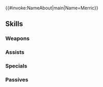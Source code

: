 {{#invoke:NameAbout|main|Name=Merric}}{{HeroPage Tabs}}
{{Hero Infobox
|Name=Merric
|Title=Wind Mage
|WeaponType=Green Tome
|Origin=Fire Emblem: Mystery of the Emblem
|Gender=Male
|MoveType=Infantry
|actorEN=Yuri Lowenthal
|actorJP=保志総一朗
|artist=水野加奈
|resplendentArtist=ネコモチ
|resplendentArtist-extra=Exys Inc.
|releaseDate=February 2, 2017
|poolDate=February 2, 2017
|randomStartTime=2017-02-02T07:00:00Z
|poolRarities=3,4
|TagID=マリク
|InternalID=82
|Properties=demoted_240,resplendent,nidavellir
|cv1=1
|cv2=500100
|description=Wind mage who studied in Khadein, known for its magical school. Marth's childhood friend. Appears in Fire Emblem: Mystery of the Emblem.
|GrowthModifier=None
|resplendentStartTime=2021-07-10T07:00:00Z
|resplendentEndTime=2021-07-25T06:59:59Z
}}
{{Stats Page
|Lv1HP=19|Lv1ATK=7|Lv1SPD=8|Lv1DEF=6|Lv1RES=4
|GRHP=55|GRATK=45|GRSPD=55|GRDEF=50|GRRES=35
}}
==Skills==
===Weapons===
{{Weapons Table
|weapon1=Wind
|weapon1Default=1
|weapon1Unlock=1
|weapon2=Elwind
|weapon2Default=3
|weapon2Unlock=2
|weapon3=Rexcalibur
|weapon3Default=4
|weapon3Unlock=3
|weapon4=Excalibur
|weapon4Default=5
|weapon4Unlock=5
}}
===Assists===
{{Assists Table}}
===Specials===
{{Specials Table
|special1=Rising Wind
|special1Default=4
|special1Unlock=3
|special2=Growing Wind
|special2Unlock=4
}}
===Passives===
{{Passives Table
|passiveA1=HP +3
|passiveA2=HP +4
|passiveA3=HP +5
|passiveA1Unlock=3
|passiveA2Unlock=4
|passiveA3Unlock=5
|passiveC1=Spur Res 1
|passiveC2=Spur Res 2
|passiveC3=Spur Res 3
|passiveC1Unlock=1
|passiveC2Unlock=2
|passiveC3Unlock=4
}}
{{Heroes Navbox}}